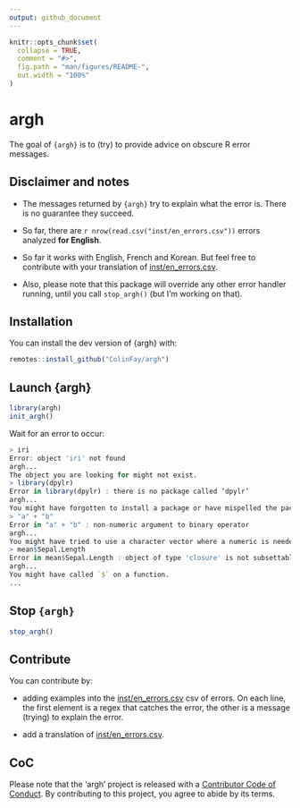 ```yaml
---
output: github_document
---
```


<!-- README.md is generated from README.Rmd. Please edit that file -->

```r
knitr::opts_chunk$set(
  collapse = TRUE,
  comment = "#>",
  fig.path = "man/figures/README-",
  out.width = "100%"
)
```
# argh

The goal of `{argh}` is to (try) to provide advice on obscure R error messages. 

## Disclaimer and notes 

+ The messages returned by `{argh}` try to explain what the error is. There is no guarantee they succeed. 

+ So far, there are `r nrow(read.csv("inst/en_errors.csv"))` errors analyzed __for English__.

+ So far it works with English, French and Korean. But feel free to contribute with your translation of [inst/en_errors.csv](inst/en_errors.csv).

+ Also, please note that this package will override any other error handler running, until you call `stop_argh()` (but I'm working on that).


## Installation

You can install the dev version of {argh} with:

``` r
remotes::install_github("ColinFay/argh")
```

## Launch {argh}

``` r
library(argh)
init_argh()
```

Wait for an error to occur:

``` r
> iri
Error: object 'iri' not found
argh...
The object you are looking for might not exist. 
> library(dpylr)
Error in library(dpylr) : there is no package called ‘dpylr’
argh...
You might have forgotten to install a package or have mispelled the package name 
> "a" + "b"
Error in "a" + "b" : non-numeric argument to binary operator
argh...
You might have tried to use a character vector where a numeric is needed. 
> mean$Sepal.Length
Error in mean$Sepal.Length : object of type 'closure' is not subsettable
argh...
You might have called `$` on a function.
...
```
## Stop `{argh}`

``` r
stop_argh()
```

## Contribute

You can contribute by: 

+ adding examples into the [inst/en_errors.csv](inst/en_errors.csv) csv of errors. On each line, the first element is a regex that catches the error, the other is a message (trying) to explain the error.

+ add a translation of [inst/en_errors.csv](inst/en_errors.csv).

## CoC

Please note that the 'argh' project is released with a [Contributor Code of Conduct](CODE_OF_CONDUCT.md). By contributing to this project, you agree to abide by its terms.
